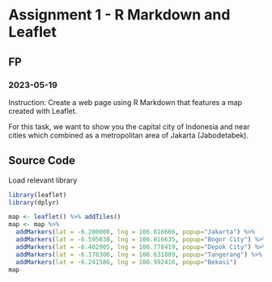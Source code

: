 Assignment 1 - R Markdown and Leaflet
========================================================
## FP
### 2023-05-19

Instruction: Create a web page using R Markdown that features a map created with Leaflet. 

For this task, we want to show you the capital city of Indonesia and near cities which combined as a metropolitan area of Jakarta (Jabodetabek). 


## Source Code 

Load relevant library
```r
library(leaflet)
library(dplyr)
```


```r
map <- leaflet() %>% addTiles() 
map <- map %>% 
  addMarkers(lat = -6.200000, lng = 106.816666, popup="Jakarta") %>%
  addMarkers(lat = -6.595038, lng = 106.816635, popup="Bogor City") %>%
  addMarkers(lat = -6.402905, lng = 106.778419, popup="Depok City") %>%
  addMarkers(lat = -6.178306, lng = 106.631889, popup="Tangerang") %>%
  addMarkers(lat = -6.241586, lng = 106.992416, popup="Bekasi")
map
```
